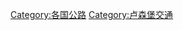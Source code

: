 {{Commonscat|Roads in Luxembourg}}

[[Category:各国公路|Category:各国公路]]
[[Category:卢森堡交通|Category:卢森堡交通]]
